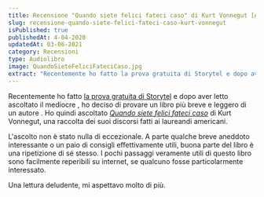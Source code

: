 ```yaml
---
title: Recensione "Quando siete felici fateci caso" di Kurt Vonnegut [Audiolibro]
slug: recensione-quando-siete-felici-fateci-caso-kurt-vonnegut
isPublished: true
publishedAt: 4-04-2020
updatedAt: 03-06-2021
category: Recensioni
type: Audiolibro
image: QuandoSieteFeliciFateciCaso.jpg
extract: "Recentemente ho fatto la prova gratuita di Storytel e dopo aver letto ascoltato il mediocre , ho deciso di provare un libro più breve e leggero di un autore . Ho quindi ascoltato Quando siete felici fateci caso di Kurt Vonnegut, una raccolta dei suoi discorsi fatti ai laureandi americani."
---
```


<Audiobook slug="quando-siete-felici-fateci-caso" />

Recentemente ho fatto [la prova gratuita di Storytel](https://www.storytel.com/it/it/books/560744-Quando-siete-felici-fateci-caso) e dopo aver letto ascoltato il mediocre <InternalLink text="Il settimo giorno di Yu Hua" slug="recensione-il-settimo-giorno-hua-yu" />, ho deciso di provare un libro più breve e leggero di un autore <InternalLink text="che avevo già provato a leggere, ma che non avevo apprezzato" slug="recensione-mattatoio-n-5-vonnegut" />. Ho quindi ascoltato [_Quando siete felici fateci caso_](https://www.storytel.com/it/it/books/560744-Quando-siete-felici-fateci-caso) di Kurt Vonnegut, una raccolta dei suoi discorsi fatti ai laureandi americani.

L'ascolto non è stato nulla di eccezionale. A parte qualche breve aneddoto interessante o un paio di consigli effettivamente utili, buona parte del libro è una ripetizione di sé stesso. I pochi passaggi veramente utili di questo libro sono facilmente reperibili su internet, se qualcuno fosse particolarmente interessato.

Una lettura deludente, mi aspettavo molto di più.